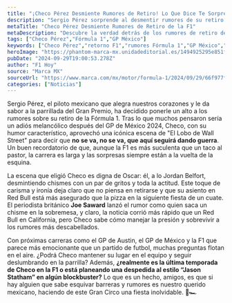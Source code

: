 ```yaml
---
title: "¡Checo Pérez Desmiente Rumores de Retiro! Lo Que Dice Te Sorprenderá"
description: "Sergio Pérez sorprende al desmentir rumores de su retiro de la F1. Con su humor único, el piloto mexicano da un mensaje claro: ¡aquí sigue para rato!"
metaTitle: "Checo Pérez Desmiente Rumores de Retiro de la F1"
metaDescription: "Descubre la verdad detrás de los rumores de retiro de Checo Pérez. ¡Sigue su historia en la Fórmula 1 y su próxima carrera!"
tags: ["Checo Pérez","Fórmula 1","GP México"]
keywords: ["Checo Pérez","retorno F1","rumores Fórmula 1","GP México","piloto mexicano"]
heroImage: "https://phantom-marca-mx.unidadeditorial.es/1494925295e851f0b527324736dc5772/resize/600/mx/assets/multimedia/imagenes/2024/09/29/17276253715216.jpg"
pubDate: "2024-09-29T19:00:53.278Z"
author: "F1 Hoy"
source: "Marca MX"
sourceUrl: "https://www.marca.com/mx/motor/formula-1/2024/09/29/66f977f946163f607c8b4577.html"
categories: ["Noticias"]
---
```

Sergio Pérez, el piloto mexicano que alegra nuestros corazones y le da sabor a la parrillada del Gran Premio, ha decidido ponerle un alto a los rumores sobre su retiro de la Fórmula 1. Tras lo que muchos pensaron sería un adiós melancólico después del GP de México 2024, Checo, con su humor característico, aprovechó una icónica escena de "El Lobo de Wall Street" para decir que **no se va, no se va, que aquí seguirá dando guerra**. Un buen recordatorio de que, aunque la F1 es más suculenta que un taco al pastor, la carrera es larga y las sorpresas siempre están a la vuelta de la esquina.

La escena que eligió Checo es digna de Oscar: él, a lo Jordan Belfort, desmintiendo chismes con un par de gritos y toda la actitud. Este toque de carisma y ironía deja claro que no piensa en retirarse y que su asiento en Red Bull está más asegurado que la pizza en la siguiente fiesta de un cuate. El periodista británico **Joe Saward** lanzó el rumor como quien saca un chisme en la sobremesa, y claro, la noticia corrió más rápido que un Red Bull en California, pero Checo sabe cómo manejar la presión y sobrevivir a los rumores más descabellados.

Con próximas carreras como el GP de Austin, el GP de México y la F1 que parece más emocionante que un partido de futbol, muchas preguntas flotan en el aire. ¿Podrá Checo mantener su lugar en el equipo y seguir deslumbrando en la parrilla? Además, **¿realmente es la última temporada de Checo en la F1 o está planeando una despedida al estilo “Jason Statham” en algún blockbuster?** Lo que es un hecho, amigos, es que si hay alguien que sabe esquivar barreras y rumores es nuestro querido mexicano, haciendo de este Gran Circo una fiesta inolvidable. 🎉🏎️


